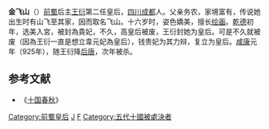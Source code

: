 '''金飞山'''（{{bd|904年|？|926年||catIdx=J}}）[[前蜀|前蜀]]后主[[王衍_(前蜀)|王衍]]第二任皇后，[[四川|四川]][[成都|成都]]人。父亲务农，家境富有，传说她出生时有山飞至其家，因而取名飞山。十六岁时，姿色嬌美，擅长[[绘画|绘画]]。[[乾德_(王衍)|乾德]]初年，选美入宮，被封為貴妃，不久，高皇后被废，王衍封她为皇后。可是不久就被废（因為王衍一直是想立韋元妃為皇后），钱贵妃为其力辩，复立为皇后。[[咸康_(王衍)|咸康]]元年（925年），随王衍降[[后唐|后唐]]，次年被杀。

==参考文献==
*《[[十国春秋|十国春秋]]》

{{start box}} 
{{s-before|[[高皇后_(王衍)|高皇后]]}} 
{{s-title|[[:Category:前蜀皇后|前蜀皇后]]|921年—925年}} 
{{s-after|[[后唐|后唐]][[劉玉娘|劉皇后]]}} 
{{end box}} 

{{十國皇后}}

[[Category:前蜀皇后|Category:前蜀皇后]]
[[Category:成都人|J]]
[[Category:金姓|F]]
[[Category:五代十國被處決者|Category:五代十國被處決者]]